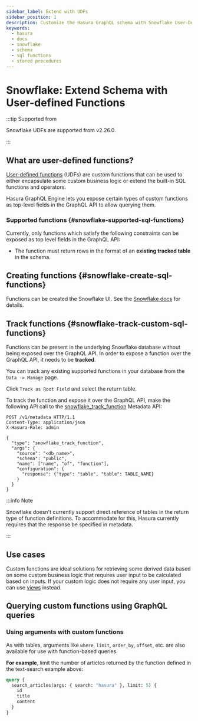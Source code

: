 ```yaml
---
sidebar_label: Extend with UDFs
sidebar_position: 1
description: Customize the Hasura GraphQL schema with Snowflake User-Defined Functions
keywords:
  - hasura
  - docs
  - snowflake
  - schema
  - sql functions
  - stored procedures
---
```



# Snowflake: Extend Schema with User-defined Functions

:::tip Supported from

Snowflake UDFs are supported from v2.26.0.

:::

## What are user-defined functions?

[User-defined functions](https://docs.snowflake.com/en/sql-reference/udf-overview) (UDFs) are custom functions that can
be used to either encapsulate some custom business logic or extend the built-in SQL functions and operators.

Hasura GraphQL Engine lets you expose certain types of custom functions as top-level fields in the GraphQL API to allow
querying them.

### Supported functions {#snowflake-supported-sql-functions}

Currently, only functions which satisfy the following constraints can be exposed as top level fields in the GraphQL API:

- The function must return rows in the format of an **existing tracked table** in the schema.

## Creating functions {#snowflake-create-sql-functions}

Functions can be created the Snowflake UI. See the
[Snowflake docs](https://quickstarts.snowflake.com/guide/getting_started_with_user_defined_sql_functions/?index=..%2F..index#0)
for details.

## Track functions {#snowflake-track-custom-sql-functions}

Functions can be present in the underlying Snowflake database without being exposed over the GraphQL API. In order to
expose a function over the GraphQL API, it needs to be **tracked**.

<Tabs groupId="user-preference" className="api-tabs">
<TabItem value="console" label="Console">

You can track any existing supported functions in your database from the `Data -> Manage` page.

<Thumbnail src="/img/databases/snowflake/snowflake-function-track.png" alt="Track functions" />

Click `Track as Root Field` and select the return table.

<Thumbnail src="/img/databases/snowflake/snowflake-function-select-table.png" alt="Select function return table" />

</TabItem>
<TabItem value="api" label="API">

To track the function and expose it over the GraphQL API, make the following API call to the
[snowflake_track_function](/api-reference/metadata-api/custom-functions.mdx#metadata-snowflake-track-function) Metadata
API:

```http
POST /v1/metadata HTTP/1.1
Content-Type: application/json
X-Hasura-Role: admin

{
  "type": "snowflake_track_function",
  "args": {
    "source": "<db_name>",
    "schema": "public",
    "name": ["name", "of", "function"],
    "configuration": {
      "response": {"type": "table", "table": TABLE_NAME}
    }
  }
}
```

</TabItem>
</Tabs>

:::info Note

Snowflake doesn't currently support direct reference of tables in the return type of function definitions. To accommodate
for this, Hasura currently requires that the response be specified in metadata.

:::

## Use cases

Custom functions are ideal solutions for retrieving some derived data based on some custom business logic that requires
user input to be calculated based on inputs. If your custom logic does not require any user input, you can use
[views](/schema/postgres/views.mdx) instead.

## Querying custom functions using GraphQL queries

### Using arguments with custom functions

As with tables, arguments like `where`, `limit`, `order_by`, `offset`, etc. are also available for use with
function-based queries.

**For example**, limit the number of articles returned by the function defined in the text-search example above:

```graphql
query {
  search_articles(args: { search: "hasura" }, limit: 5) {
    id
    title
    content
  }
}
```
